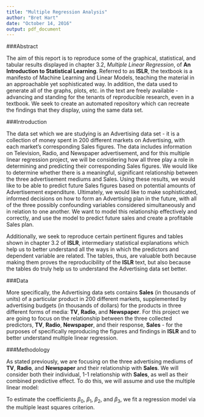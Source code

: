 ---
title: "Multiple Regression Analysis"
author: "Bret Hart"
date: "October 14, 2016"
output: pdf_document
---

###Abstract

The aim of this report is to reproduce some of the graphical, statistical, and tabular results displayed in chapter 3.2, *Multiple Linear Regression*, of **An Introduction to Statistical Learning**. Referred to as **ISLR**, the textbook is a manifesto of Machine Learning and Linear Models, teaching the material in an approachable yet sophisticated way. In addition, the data used to generate all of the graphs, plots, etc. in the text are freely available - advancing and standing for the tenants of reproducible research, even in a textbook. We seek to create an automated repository which can recreate the findings that they display, using the same data set.


###Introduction

The data set which we are studying is an Advertising data set - it is a collection of money spent in 200 different markets on Advertising, with each market's corresponding Sales figures. The data includes information on Television, Radio, and Newspaper advertisement, and for this multiple linear regression project, we will be considering how all three play a role in determining and predicting their corresponding Sales figures. We would like to determine whether there is a meaningful, significant relationship between the three advertisement mediums and Sales. Using these results, we would like to be able to predict future Sales figures based on potential amounts of Advertisement expenditure. Ultimately, we would like to make sophisticated, informed decisions on how to form an Advertising plan in the future, with all of the three possibly confounding variables considered simultaneously and in relation to one another. We want to model this relationship effectively and correctly, and use the model to predict future sales and create a profitable Sales plan. 

Additionally, we seek to reproduce certain pertinent figures and tables shown in chapter 3.2 of **ISLR**, intermediary statistical explanations which help us to better understand all the ways in which the predictors and dependent variable are related. The tables, thus, are valuable both because making them proves the reproducibility of the **ISLR** text, but also because the tables do truly help us to understand the Advertising data set better.


###Data

More specifically, the Advertising data sets contains **Sales** (in thousands of units) of a particular product in 200 different markets, supplemented by advertising budgets (in thousands of dollars) for the products in three different forms of media: **TV**, **Radio**, and **Newspaper**. For this project we are going to focus on the relationship between the three collected predictors, **TV**, **Radio**, **Newspaper**, and their response, **Sales** - for the purposes of specifically reproducing the figures and findings in **ISLR** and to better understand multiple linear regression. 




###Methodology

As stated previously, we are focusing on the three advertising mediums of **TV**, **Radio**, and **Newspaper** and their relationship with **Sales**. We will consider both their individual, 1-1 relationship with **Sales**, as well as their combined predictive effect. To do this, we will assume and use the multiple linear model:

\begin{center}
\( \textbf{Sales} \) = \( \beta_0 \) + \(\beta_1\)\( \textbf{TV} \) + \(\beta_2\)\(\textbf{Radio}\) + \(\beta_3\)\(\textbf{Newspaper}\)
\end{center}

To estimate the coefficients  $\beta_0$,   $\beta_1$, $\beta_2$, and $\beta_3$, we fit a regression model via the multiple least squares criterion.























